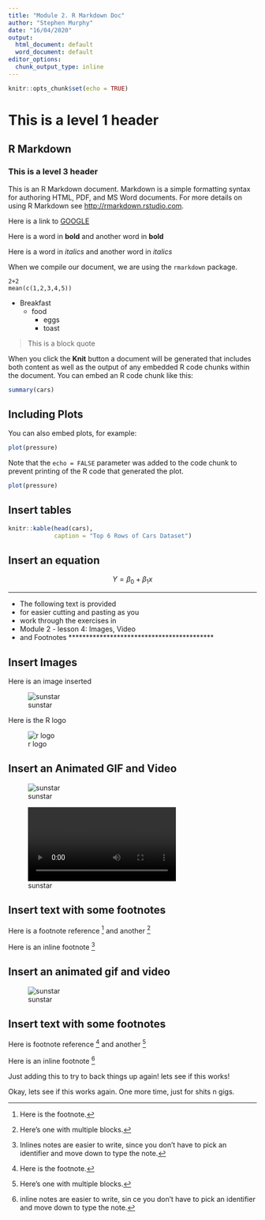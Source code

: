 ```yaml
---
title: "Module 2. R Markdown Doc"
author: "Stephen Murphy"
date: "16/04/2020"
output:
  html_document: default
  word_document: default
editor_options: 
  chunk_output_type: inline
---
```


```r
knitr::opts_chunk$set(echo = TRUE)
```

# This is a level 1 header

## R Markdown

### This is a level 3 header

This is an R Markdown document. Markdown is a simple formatting syntax for authoring HTML, PDF, and MS Word documents. For more details on using R Markdown see <http://rmarkdown.rstudio.com>.

Here is a link to [GOOGLE](http://google.com)

Here is a word in **bold** and another word in __bold__

Here is a word in *italics* and another word in _italics_

When we compile our document, we are using the `rmarkdown` package.


```
2+2
mean(c(1,2,3,4,5))

```

* Breakfast
    - food
        + eggs
        + toast
        
> This is a block quote

When you click the **Knit** button a document will be generated that includes both content as well as the output of any embedded R code chunks within the document. You can embed an R code chunk like this:

```r
summary(cars)
```

## Including Plots

You can also embed plots, for example:

```r
plot(pressure)
```

Note that the `echo = FALSE` parameter was added to the code chunk to prevent printing of the R code that generated the plot.

```r
plot(pressure)
```


## Insert tables

```r
knitr::kable(head(cars),
             caption = "Top 6 Rows of Cars Dataset")
```

## Insert an equation

$$ Y = \beta_0 + \beta_1x $$


******************************************
* The following text is provided
* for easier cutting and pasting as you
* work through the exercises in
* Module 2 - lesson 4: Images, Video
* and Footnotes
******************************************

## Insert Images

Here is an image inserted

![sunstar](sunstar.png)


Here is the R logo

![r logo](https://www.r-project.org/logo/Rlogo.svg)


## Insert an Animated GIF and Video

![sunstar](sunstar.gif)

![sunstar](sunstar.mp4)


## Insert text with some footnotes

Here is a footnote reference [^1] and another [^longnote]

Here is an inline footnote ^[Inlines notes are easier to write, since you don't have to pick an identifier and move down to type the note.]

[^1]: Here is the footnote.
[^longnote]: Here's one with multiple blocks.


## Insert an animated gif and video

![sunstar](sunstar.png)

## Insert text with some footnotes

Here is footnote reference [^1] and another [^longnote]

Here is an inline footnote ^[inline notes are easier to write, sin ce you don't have to pick an identifier and move down to type the note.]

Just adding this to try to back things up again!
lets see if this works!

Okay, lets see if this works again. One more time, just for shits n gigs.
